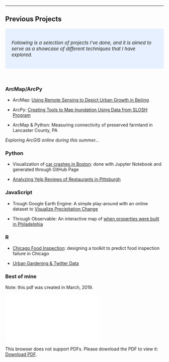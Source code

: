 ------------------------------------------------------------------------------- 




## Previous Projects {.tabset}

<style>
div.blue { background-color:#e6f0ff; border-radius: 5px; padding: 20px; font-size: 15px}
</style>
<div class = "blue">

_Following is a selection of projects I've done, and it is aimed to serve as a showcase of different techniques that I have explored._

</div>

<br>

### ArcMap/ArcPy



* ArcMap: [Using Remote Sensing to Depict Urban Growth in Beijing](https://drive.google.com/file/d/11ozqnC0L43qK7s1oA31ukD345YNP5w_E/view?usp=sharing)

* ArcPy: [Creating Tools to Map Inundation Using Data from SLOSH Program](https://drive.google.com/open?id=17MmY-m2rLA75zV4NcUpxYbIfEhfrEr0M)

* ArcMap & Python: Measuring connectivity of preserved farmland in Lancaster County, PA

_Exploring ArcGIS online during this summer..._


### Python

* Visualization of [car crashes in Boston](https://wxyang007.github.io/datavizmusa620/MUSA620_final/): done with Jupyter Notebook and generated through GitHub Page


* [Analyzing Yelp Reviews of Restaurants in Pittsburgh](yelp.html)





### JavaScript

* Trough Google Earth Engine: A simple play-around with an online dataset to [Visualize Precipitation Change](https://drive.google.com/file/d/1ds8HpX7YqJvhhdkAaZpFBrAT_2koqJWp/view?usp=sharing)


* Through Observable: An interactive map of [when properties were built in Philadelphia](https://observablehq.com/@wenxinyang/musa620-assignment6-part-ii)



### R

* [Chicago Food Inspection](musa507final.html): designing a toolkit to predict food inspection failure in Chicago


* [Urban Gardening & Twitter Data](https://drive.google.com/file/d/1e8l0Jd63YBEMhyl_kCfKUU-txfJUl5X7/view?usp=sharing)


### Best of mine

Note: this pdf was created in March, 2019.

<object data="/pics/Wenxin_Yang.pdf" type="application/pdf" width="1000px" height="500px">
    <embed src="/pics/Wenxin_Yang.pdf">
        <p>This browser does not support PDFs. Please download the PDF to view it: <a href="/pics/Wenxin_Yang.pdf">Download PDF</a>.</p>
    </embed>
</object>


